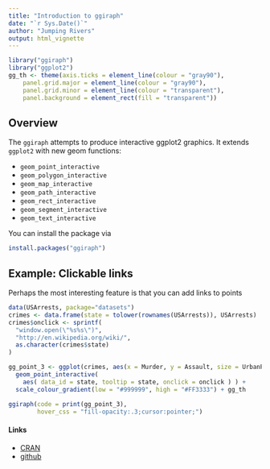```yaml
---
title: "Introduction to ggiraph"
date: "`r Sys.Date()`"
author: "Jumping Rivers"
output: html_vignette  
---
```

<!--
%\VignetteEngine{knitr::rmarkdown}
%\VignetteIndexEntry{Introduction to ggiraph}
-->
  
```r
library("ggiraph")
library("ggplot2")
gg_th <- theme(axis.ticks = element_line(colour = "gray90"), 
    panel.grid.major = element_line(colour = "gray90"), 
    panel.grid.minor = element_line(colour = "transparent"), 
    panel.background = element_rect(fill = "transparent"))

```

## Overview

The `ggiraph` attempts to produce interactive ggplot2 graphics. It extends `ggplot2` with new geom functions:

  * `geom_point_interactive`
  * `geom_polygon_interactive`
  * `geom_map_interactive`
  * `geom_path_interactive`
  * `geom_rect_interactive`
  * `geom_segment_interactive`
  * `geom_text_interactive`

You can install the package via

```r
install.packages("ggiraph")
```

## Example: Clickable links

Perhaps the most interesting feature is that you can add links to points

```r
data(USArrests, package="datasets")
crimes <- data.frame(state = tolower(rownames(USArrests)), USArrests)
crimes$onclick <- sprintf(
  "window.open(\"%s%s\")",
  "http://en.wikipedia.org/wiki/",
  as.character(crimes$state)
)

gg_point_3 <- ggplot(crimes, aes(x = Murder, y = Assault, size = UrbanPop, colour = Rape )) + 
  geom_point_interactive(
    aes( data_id = state, tooltip = state, onclick = onclick ) ) + 
  scale_colour_gradient(low = "#999999", high = "#FF3333") + gg_th

ggiraph(code = print(gg_point_3), 
        hover_css = "fill-opacity:.3;cursor:pointer;")
```
#### Links

  * [CRAN](https://cran.rstudio.com/web/packages/ggiraph/)
  * [github](https://github.com/davidgohel/ggiraph/)
  
